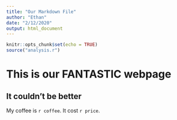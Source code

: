 ```yaml
---
title: "Our Markdown File"
author: "Ethan"
date: "2/12/2020"
output: html_document
---
```


```r
knitr::opts_chunk$set(echo = TRUE)
source("analysis.r")
```

# This is our **FANTASTIC** webpage
## It couldn't be better

My coffee is `r coffee`. It cost `r price`.


